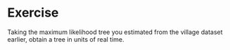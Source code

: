 # Exercise

Taking the maximum likelihood tree you estimated from the village dataset earlier, obtain a tree in units of real time.
